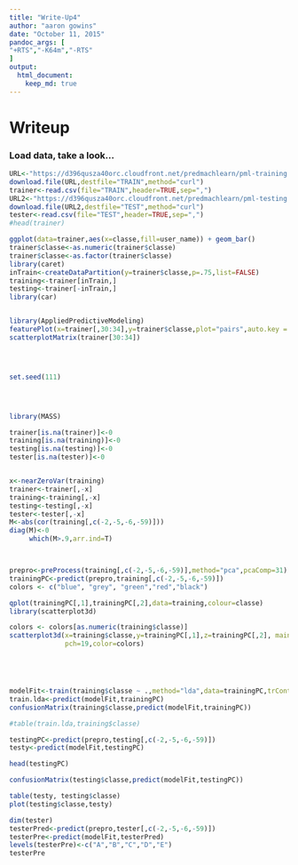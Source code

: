 ```yaml
---
title: "Write-Up4"
author: "aaron gowins"
date: "October 11, 2015"
pandoc_args: [
"+RTS","-K64m","-RTS"
]
output:
  html_document:
    keep_md: true
---
```


# Writeup
### Load data, take a look...

```r
URL<-"https://d396qusza40orc.cloudfront.net/predmachlearn/pml-training.csv"
download.file(URL,destfile="TRAIN",method="curl")
trainer<-read.csv(file="TRAIN",header=TRUE,sep=",")
URL2<-"https://d396qusza40orc.cloudfront.net/predmachlearn/pml-testing.csv"
download.file(URL2,destfile="TEST",method="curl")
tester<-read.csv(file="TEST",header=TRUE,sep=",")
#head(trainer)
```



```r
ggplot(data=trainer,aes(x=classe,fill=user_name)) + geom_bar()
trainer$classe<-as.numeric(trainer$classe)
trainer$classe<-as.factor(trainer$classe)
library(caret)
inTrain<-createDataPartition(y=trainer$classe,p=.75,list=FALSE)
training<-trainer[inTrain,]
testing<-trainer[-inTrain,]
library(car)


library(AppliedPredictiveModeling)
featurePlot(x=trainer[,30:34],y=trainer$classe,plot="pairs",auto.key = list(columns = 3))
scatterplotMatrix(trainer[30:34])




set.seed(111)




library(MASS)

trainer[is.na(trainer)]<-0
training[is.na(training)]<-0
testing[is.na(testing)]<-0
tester[is.na(tester)]<-0


x<-nearZeroVar(training)
trainer<-trainer[,-x]
training<-training[,-x]
testing<-testing[,-x]
tester<-tester[,-x]
M<-abs(cor(training[,c(-2,-5,-6,-59)]))
diag(M)<-0
     which(M>.9,arr.ind=T)



prepro<-preProcess(training[,c(-2,-5,-6,-59)],method="pca",pcaComp=31)
trainingPC<-predict(prepro,training[,c(-2,-5,-6,-59)])
colors <- c("blue", "grey", "green","red","black")

qplot(trainingPC[,1],trainingPC[,2],data=training,colour=classe)
library(scatterplot3d)

colors <- colors[as.numeric(training$classe)]
scatterplot3d(x=training$classe,y=trainingPC[,1],z=trainingPC[,2], main="3D Scatterplot",
              pch=19,color=colors)





modelFit<-train(training$classe ~ .,method="lda",data=trainingPC,trControl=trainControl(method="cv",number=5,repeats=3))
train.lda<-predict(modelFit,trainingPC)
confusionMatrix(training$classe,predict(modelFit,trainingPC))

#table(train.lda,training$classe)

testingPC<-predict(prepro,testing[,c(-2,-5,-6,-59)])
testy<-predict(modelFit,testingPC)

head(testingPC)

confusionMatrix(testing$classe,predict(modelFit,testingPC))

table(testy, testing$classe)
plot(testing$classe,testy)

dim(tester)
testerPred<-predict(prepro,tester[,c(-2,-5,-6,-59)])
testerPre<-predict(modelFit,testerPred)
levels(testerPre)<-c("A","B","C","D","E")
testerPre

``` 

